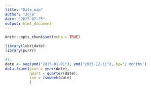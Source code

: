 ```yaml
---
title: "Date_map"
author: "Jojo"
date: "2025-02-25"
output: html_document
---
```


```r
knitr::opts_chunk$set(echo = TRUE)
```

```r
library(lubridate)
library(purrr)
```


```r
#1.
date <- seq(ymd("2015-01-01"), ymd("2025-12-31"), by="2 months")
data.frame(year = year(date),
           quart = quarter(date),
           iso = isoweek(date)
           )
```

